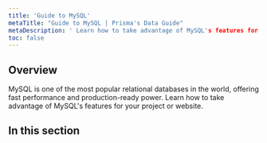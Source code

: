 ```yaml
---
title: 'Guide to MySQL'
metaTitle: "Guide to MySQL | Prisma's Data Guide"
metaDescription: ' Learn how to take advantage of MySQL's features for your project or website.'
toc: false
---
```


## Overview

MySQL is one of the most popular relational databases in the world, offering fast performance and production-ready power.  Learn how to take advantage of MySQL's features for your project or website.

## In this section

<Subsections />

